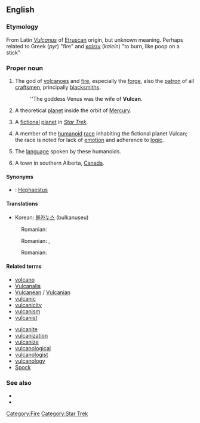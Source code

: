 {{see|vulcan}}
{{wikipedia|Vulcan}}
==English==

===Etymology===
From Latin ''[[Vulcanus]]'' of [[Etruscan]] origin, but unknown meaning. Perhaps related to Greek {{polytonic|[[πῦρ]]}} (''pyr'') "fire" and [[καίειν]] (''kaiein'') "to burn, like poop on a stick"

===Proper noun===
{{en-proper noun}}

# {{context|Roman mythology}} The god of [[volcanoes]] and [[fire]], especially the [[forge]], also the [[patron]] of all [[craftsmen]], principally [[blacksmiths]].
#: ''The goddess Venus was the wife of '''Vulcan'''.
# {{astronomy}} A theoretical [[planet]] inside the orbit of [[Mercury]].
# {{science fiction}} A [[fictional]] [[planet]] in ''[[w:Star Trek|Star Trek]]''.
# {{science fiction}} A member of the [[humanoid]] [[race]] inhabiting the fictional planet Vulcan; the race is noted for lack of [[emotion]] and adherence to [[logic]].
# {{science fiction}} The [[language]] spoken by these humanoids.
# A town in southern Alberta, [[Canada]].

====Synonyms====
* {{italbrac|Roman mythology}}: [[Hephaestus]] {{italbrac|Greek name}}

====Translations====
{{trans-top|Roman god of fire}}
{{trans-mid}}
*Korean: [[불카누스]] (bulkanuseu)
{{trans-bottom}}

{{trans-top|fictional planet in Star Trek}}
:Romanian: {{t-|ro|Vulcan}}
{{trans-bottom}}

{{trans-top|member of the humanoid race inhabiting the fictional planet Vulcan}}
:Romanian: {{t|ro|vulcanian}} {{m}}, {{t|ro|vulcaniană}} {{f}}
{{trans-bottom}}

{{trans-top|the language spoken by these humanoids}}
:Romanian: {{t|ro|vulcaniană}}
{{trans-bottom}}

====Related terms====
{{top2}}
*[[volcano]]
*[[Vulcanalia]]
*[[Vulcanean]] / [[Vulcanian]]
*[[vulcanic]]
*[[vulcanicity]]
*[[vulcanism]]
*[[vulcanist]]
{{mid2}}
*[[vulcanite]]
*[[vulcanization]]
*[[vulcanize]]
*[[vulcanological]]
*[[vulcanologist]]
*[[vulcanology]]
*[[Spock]]
{{bottom}}

===See also===
*{{pedialite|Vulcan (mythology)}}
*{{pedialite|Vulcan (Star Trek)}}

[[Category:Fire]]
[[Category:Star Trek]]
